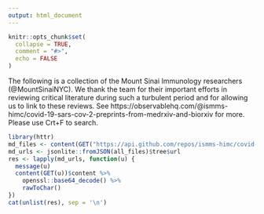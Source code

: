 ```yaml
---
output: html_document
---
```


```r
knitr::opts_chunk$set(
  collapse = TRUE,
  comment = "#>",
  echo = FALSE
)
```

The following is a collection of the Mount Sinai Immunology researchers (@MountSinaiNYC). We thank the team for their important efforts in reviewing critical literature during such a turbulent period and for allowing us to link to these reviews. See https://observablehq.com/@ismms-himc/covid-19-sars-cov-2-preprints-from-medrxiv-and-biorxiv for more. Please use Crt+F to search.

```r
library(httr)
md_files <- content(GET("https://api.github.com/repos/ismms-himc/covid-19_sinai_reviews/git/trees/0bab9c9c04f752c903f8f4590dc1285a4fe0501e"), "text")
md_urls <- jsonlite::fromJSON(all_files)$tree$url
res <- lapply(md_urls, function(u) {
  message(u)
  content(GET(u))$content %>%
    openssl::base64_decode() %>%
    rawToChar()
})
cat(unlist(res), sep = '\n')
```
